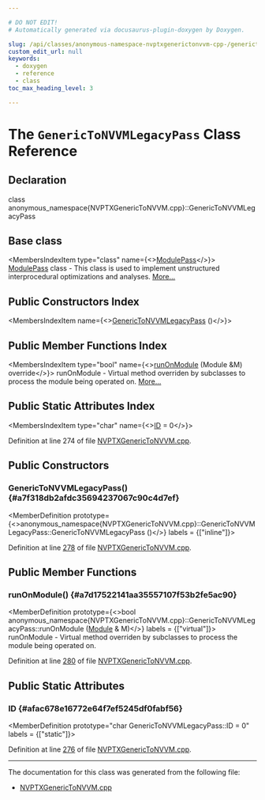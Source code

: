 ```yaml
---

# DO NOT EDIT!
# Automatically generated via docusaurus-plugin-doxygen by Doxygen.

slug: /api/classes/anonymous-namespace-nvptxgenerictonvvm-cpp-/generictonvvmlegacypass
custom_edit_url: null
keywords:
  - doxygen
  - reference
  - class
toc_max_heading_level: 3

---
```





# The `GenericToNVVMLegacyPass` Class Reference

<DoxygenPage pluginConfig={pluginConfig}>



## Declaration

<CodeBlock>class anonymous_namespace{NVPTXGenericToNVVM.cpp}::GenericToNVVMLegacyPass</CodeBlock>

## Base class

<MembersIndex>

<MembersIndexItem
  type="class"
  name={<><a href="/docs/api/classes/llvm/modulepass">ModulePass</a></>}>
<a href="/docs/api/classes/llvm/modulepass">ModulePass</a> class - This class is used to implement unstructured interprocedural optimizations and analyses. <a href="/docs/api/classes/llvm/modulepass/#details">More...</a>
</MembersIndexItem>

</MembersIndex>

## Public Constructors Index

<MembersIndex>

<MembersIndexItem
  name={<><a href="#a7f318db2afdc35694237067c90c4d7ef">GenericToNVVMLegacyPass</a> ()</>}>
</MembersIndexItem>

</MembersIndex>

## Public Member Functions Index

<MembersIndex>

<MembersIndexItem
  type="bool"
  name={<><a href="#a7d17522141aa35557107f53b2fe5ac90">runOnModule</a> (Module &amp;M) override</>}>
runOnModule - Virtual method overriden by subclasses to process the module being operated on. <a href="#a7d17522141aa35557107f53b2fe5ac90">More...</a>
</MembersIndexItem>

</MembersIndex>

## Public Static Attributes Index

<MembersIndex>

<MembersIndexItem
  type="char"
  name={<><a href="#afac678e16772e64f7ef5245df0fabf56">ID</a> = 0</>}>
</MembersIndexItem>

</MembersIndex>


Definition at line 274 of file <a href="/docs/api/files/lib/lib/target/lib/target/nvptx/nvptxgenerictonvvm-cpp">NVPTXGenericToNVVM.cpp</a>.

<SectionDefinition>

## Public Constructors

### GenericToNVVMLegacyPass() {#a7f318db2afdc35694237067c90c4d7ef}

<MemberDefinition
  prototype={<>anonymous&#95;namespace&#123;NVPTXGenericToNVVM.cpp&#125;::GenericToNVVMLegacyPass::GenericToNVVMLegacyPass ()</>}
  labels = {["inline"]}>

Definition at line <a href="/docs/api/files/lib/lib/target/lib/target/nvptx/nvptxgenerictonvvm-cpp/#l00278">278</a> of file <a href="/docs/api/files/lib/lib/target/lib/target/nvptx/nvptxgenerictonvvm-cpp">NVPTXGenericToNVVM.cpp</a>.
</MemberDefinition>

</SectionDefinition>

<SectionDefinition>

## Public Member Functions

### runOnModule() {#a7d17522141aa35557107f53b2fe5ac90}

<MemberDefinition
  prototype={<>bool anonymous&#95;namespace&#123;NVPTXGenericToNVVM.cpp&#125;::GenericToNVVMLegacyPass::runOnModule (<a href="/docs/api/classes/llvm/module">Module</a> &amp; M)</>}
  labels = {["virtual"]}>
runOnModule - Virtual method overriden by subclasses to process the module being operated on.

Definition at line <a href="/docs/api/files/lib/lib/target/lib/target/nvptx/nvptxgenerictonvvm-cpp/#l00280">280</a> of file <a href="/docs/api/files/lib/lib/target/lib/target/nvptx/nvptxgenerictonvvm-cpp">NVPTXGenericToNVVM.cpp</a>.
</MemberDefinition>

</SectionDefinition>

<SectionDefinition>

## Public Static Attributes

### ID {#afac678e16772e64f7ef5245df0fabf56}

<MemberDefinition
  prototype="char GenericToNVVMLegacyPass::ID = 0"
  labels = {["static"]}>

Definition at line <a href="/docs/api/files/lib/lib/target/lib/target/nvptx/nvptxgenerictonvvm-cpp/#l00276">276</a> of file <a href="/docs/api/files/lib/lib/target/lib/target/nvptx/nvptxgenerictonvvm-cpp">NVPTXGenericToNVVM.cpp</a>.
</MemberDefinition>

</SectionDefinition>

<hr/>

The documentation for this class was generated from the following file:

<ul>
<li><a href="/docs/api/files/lib/lib/target/lib/target/nvptx/nvptxgenerictonvvm-cpp">NVPTXGenericToNVVM.cpp</a></li>
</ul>

</DoxygenPage>

